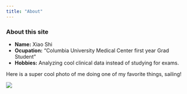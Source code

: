 ```yaml
---
title: "About"
---
```


### About this site

- __Name:__ Xiao Shi
- __Ocupation:__ "Columbia University Medical Center first year Grad Student"
- __Hobbies:__ Analyzing cool clinical data instead of studying for exams. 

Here is a super cool photo of me doing one of my favorite things, sailing! 

![](../me_sailing.jpg)

